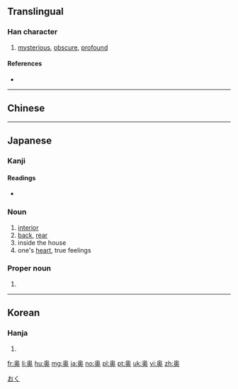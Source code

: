 {{also|奧}}
==Translingual==

===Han character===
{{Han char|rn=37|rad=大|as=09|sn=12|four=|canj=竹月大 (HBK), X竹月大 (XHBK)|ids=⿱⿵⿱丿冂米大}}

# [[mysterious]], [[obscure]], [[profound]]

====References====
* {{Han ref|kx=0253.151|dkj=05981|hdz=10545.070|uh=5965|ud=22885}}

----
==Chinese==
{{zh-see|奧}}
----

==Japanese==

===Kanji===
{{ja-kanji|grade=c|rs=大09|style=s|kyu=奧}}

====Readings====
* {{ja-readings|goon=[[おう]] (ō), [[おく]] (oku)|kanon=[[いく]] (iku), [[おう]] (ō)|kanyoon=[[おく]] (oku)|kun=[[おく]] (oku), [[くま]] (kuma)}}

===Noun===
{{ja-noun|おく}} 

# [[interior]]
# [[back]], [[rear]]
# inside the house
# one's [[heart]], true feelings

===Proper noun===
{{ja-pos|おく|proper}}

# {{surname|lang=ja|sort=おく}}

[[Category:1000 Japanese basic words|おく]]

----

==Korean==

===Hanja===
{{ko-hanja|hangeul=[[오]], [[욱]]|rv=o, uk|mr=o, uk}}

# {{defn|lang=ko|sort=大09}}

[[fr:奥]]
[[li:奥]]
[[hu:奥]]
[[mg:奥]]
[[ja:奥]]
[[no:奥]]
[[pl:奥]]
[[pt:奥]]
[[uk:奥]]
[[vi:奥]]
[[zh:奥]]